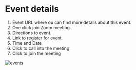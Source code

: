# Event details



1. Event URL where ou can find more details about this event.
2. One click join Zoom meeting.
3. Directions to event.
4. Link to register for event.
5. Time and Date
6. Click to call into the meeting.
7. Click to join the meeting


![events](img/event.png)